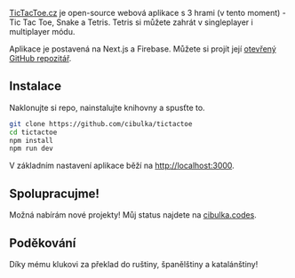 [TicTacToe.cz](https://www.tictactoe.cz) je open-source webová aplikace s 3 hrami (v tento moment) - Tic Tac Toe, Snake a Tetris. Tetris si můžete zahrát v singleplayer i multiplayer módu.

Aplikace je postavená na Next.js a Firebase. Můžete si projít její [otevřený GitHub repozitář](https://github.com/cibulka/tictactoe).

## Instalace

Naklonujte si repo, nainstalujte knihovny a spusťte to.

```bash
git clone https://github.com/cibulka/tictactoe
cd tictactoe
npm install
npm run dev
```

V základním nastavení aplikace běží na [http://localhost:3000](http://localhost:3000).

## Spolupracujme!

Možná nabírám nové projekty! Můj status najdete na [cibulka.codes](https://www.cibulka.codes).

## Poděkování

Díky mému klukovi za překlad do ruštiny, španělštiny a katalánštiny!
